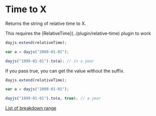 
# Time to X

Returns the string of relative time to X.

<Callout>
  This requires the [RelativeTime](../plugin/relative-time) plugin to work
</Callout>

```js
dayjs.extend(relativeTime);

var a = dayjs("2000-01-01");

dayjs("1999-01-01").to(a); // in a year
```

If you pass true, you can get the value without the suffix.

```js
dayjs.extend(relativeTime);

var a = dayjs("2000-01-01");

dayjs("1999-01-01").to(a, true); // a year
```

[List of breakdown range](../display/from-now#list-of-breakdown-range)

